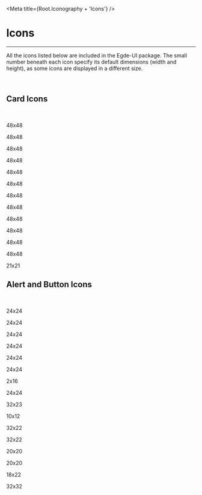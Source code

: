 
<Meta title={Root.Iconography + 'Icons'} />

# Icons

<hr />

All the icons listed below are included in the Egde-UI package. The small number
beneath each icon specify its default dimensions (width and height), as some icons
are displayed in a different size.

<br />

## Card Icons

<br />

<div className="iconGallery">
    <IconGallery>
        <IconItem name="Parking">
            <div>
                <icons.ParkingIcon />
                <p>48x48</p>
            </div>
        </IconItem>
        <IconItem name="Mail">
            <div>
                <icons.MailIcon />
                <p>48x48</p>
            </div>
        </IconItem>
        <IconItem name="Profile">
            <div>
                <icons.ProfileIcon />
                <p>48x48</p>
            </div>
        </IconItem>
        <IconItem name="Invoice">
            <div>
                <icons.InvoiceIcon />
                <p>48x48</p>
            </div>
        </IconItem>
        <IconItem name="Report">
            <div>
                <icons.ReportIcon />
                <p>48x48</p>
            </div>
        </IconItem>
        <IconItem name="Cases">
            <div>
                <icons.CasesIcon />
                <p>48x48</p>
            </div>
        </IconItem>
        <IconItem name="Tax">
            <div>
                <icons.TaxIcon />
                <p>48x48</p>
            </div>
        </IconItem>
        <IconItem name="Property">
            <div>
                <icons.PropertyIcon />
                <p>48x48</p>
            </div>
        </IconItem>
        <IconItem name="Form">
            <div>
                <icons.FormIcon />
                <p>48x48</p>
            </div>
        </IconItem>
        <IconItem name="Family">
            <div>
                <icons.FamilyIcon />
                <p>48x48</p>
            </div>
        </IconItem>
        <IconItem name="Grant">
            <div>
                <icons.GrantIcon />
                <p>48x48</p>
            </div>
        </IconItem>
        <IconItem name="Actor">
            <div>
                <icons.ActorIcon />
                <p>48x48</p>
            </div>
        </IconItem>
        <IconItem name="Arrow">
            <div className="iconPosition">
                <icons.ArrowRightIcon />
                <p>21x21</p>
            </div>
        </IconItem>
    </IconGallery>
</div>

## Alert and Button Icons

<br />

<div className="iconGallery">
    <IconGallery>
        <IconItem name="Warning">
            <div>
                <icons.Warning />
                <p>24x24</p>
            </div>
        </IconItem>
        <IconItem name="Info">
            <div>
                <icons.InfoRounded />
                <p>24x24</p>
            </div>
        </IconItem>
        <IconItem name="Error">
            <div>
                <icons.ErrorRounded />
                <p>24x24</p>
            </div>
        </IconItem>
        <IconItem name="Error Warning">
            <div>
                <icons.ErrorRoundedWarning />
                <p>24x24</p>
            </div>
        </IconItem>
        <IconItem name="Check Circle">
            <div>
                <icons.CheckCircleRounded />
                <p>24x24</p>
            </div>
        </IconItem>
        <IconItem name="Check">
            <div>
                <icons.CheckRounded />
                <p>24x24</p>
            </div>
        </IconItem>
        <IconItem name="Priority">
            <div>
                <icons.PriorityHigh />
                <p>2x16</p>
            </div>
        </IconItem>
        <IconItem name="Priority Rounded">
            <div>
                <icons.PriorityHighRounded />
                <p>24x24</p>
            </div>
        </IconItem>
        <IconItem name="Upload">
            <div>
                <icons.UploadIcon />
                <p>32x23</p>
            </div>
        </IconItem>
        <IconItem name="Upload delete">
            <div>
                <icons.UploadDeleteIcon />
                <p>10x12</p>
            </div>
        </IconItem>
        <IconItem name="Upload hover">
            <div>
                <icons.UploadIconHover />
                <p>32x22</p>
            </div>
        </IconItem>
        <IconItem name="Upload disabled">
            <div className="iconGrayFill">
                <icons.UploadIconDisabled />
                <p>32x22</p>
            </div>
        </IconItem>
        <IconItem name="Link">
            <div className="iconPosition">
                <icons.LinkIcon />
                <p>20x20</p>
            </div>
        </IconItem>
        <IconItem name="Edit">
            <div className="iconBlueFill iconPosition">
                <icons.EditIcon />
                <p>20x20</p>
            </div>
        </IconItem>
        <IconItem name="Delete">
            <div className="iconPosition">
                <icons.DeleteIcon />
                <p>18x22</p>
            </div>
        </IconItem>
        <IconItem name="Delete Button">
            <div>
                <icons.DeleteButtonIcon />
                <p>32x32</p>
            </div>
        </IconItem>
    </IconGallery>
</div>
